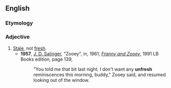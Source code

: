 ==English==

===Etymology===
{{prefix|un|fresh}}

===Adjective===
{{en-adj}}

#[[stale|Stale]], not [[fresh]].
#*'''1957''', [[w:J. D. Salinger|J. D. Salinger]], "Zooey", in, 1961, ''[[w:Franny and Zooey|Franny and Zooey]]'', 1991 LB Books edition, page 139,
#*:"You told me that bit last night. I don't want any '''unfresh''' reminiscences this morning, buddy," Zooey said, and resumed looking out of the window.